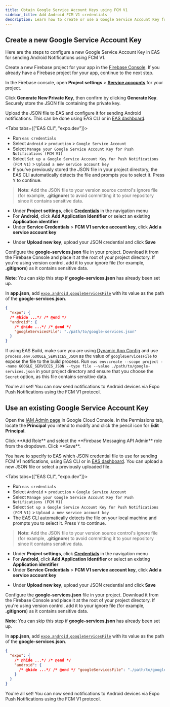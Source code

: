 ```yaml
---
title: Obtain Google Service Account Keys using FCM V1
sidebar_title: Add Android FCM V1 credentials
description: Learn how to create or use a Google Service Account Key for sending Android Notifications using FCM.
---
```



## Create a new Google Service Account Key

Here are the steps to configure a new Google Service Account Key in EAS for sending Android Notifications using FCM V1.

<Step label="1">

Create a new Firebase project for your app in the [Firebase Console](https://console.firebase.google.com). If you already have a Firebase project for your app, continue to the next step.

<ContentSpotlight
  alt="Create a project in the Firebase Console"
  src="/static/images/creating-google-service-account/fcm-v1/new-service-account/01-new-firebase-project.png"
  className="max-w-[800px]"
/>

</Step>

<Step label="2">

In the Firebase console, open **Project settings** > [**Service accounts**](https://console.firebase.google.com/project/_/settings/serviceaccounts/adminsdk) for your project.

<ContentSpotlight
  alt="Service accounts settings tab in Firebase console"
  src="/static/images/creating-google-service-account/fcm-v1/new-service-account/02-manage-service-accounts.png"
  className="max-w-[800px]"
/>

</Step>

<Step label="3">

Click **Generate New Private Key**, then confirm by clicking **Generate Key**. Securely store the JSON file containing the private key.

<ContentSpotlight
  alt="Generate a new private key in the Firebase Console"
  src="/static/images/creating-google-service-account/fcm-v1/new-service-account/03-generate-key.png"
  className="max-w-[800px]"
/>

</Step>

<Step label="4">

Upload the JSON file to EAS and configure it for sending Android notifications. This can be done using EAS CLI or in [EAS dashboard](https://expo.dev).

<Tabs tabs={["EAS CLI", "expo.dev"]}>

<Tab>

- Run `eas credentials`
- Select `Android` > `production` > `Google Service Account`
- Select `Manage your Google Service Account Key for Push Notifications (FCM V1)`
- Select `Set up a Google Service Account Key for Push Notifications (FCM V1)` > `Upload a new service account key`
- If you've previously stored the JSON file in your project directory, the EAS CLI automatically detects the file and prompts you to select it. Press <kbd>Y</kbd> to continue.

> **Note**: Add the JSON file to your version source control's ignore file (for example, **.gitignore**) to avoid committing it to your repository since it contains sensitive data.

</Tab>

<Tab>

- Under **Project settings**, click [**Credentials**](https://expo.dev/accounts/[account]/projects/[project]/credentials) in the navigation menu
- For **Android**, click **Add Application Identifier** or select an existing **Application identifier**
- Under **Service Credentials** > **FCM V1 service account key**, click **Add a service account key**

<ContentSpotlight
  alt="Project credentials page on expo.dev"
  src="/static/images/creating-google-service-account/fcm-v1/new-service-account/04-upload-credential-1.png"
  className="max-w-[800px]"
/>

- Under **Upload new key**, upload your JSON credential and click **Save**

<ContentSpotlight
  alt="Save the service account key file to the project"
  src="/static/images/creating-google-service-account/fcm-v1/new-service-account/04-upload-credential-2.png"
  className="max-w-[480px]"
/>

</Tab>

</Tabs>

</Step>

<Step label="5">

Configure the **google-services.json** file in your project. Download it from the Firebase Console and place it at the root of your project directory. If you're using version control, add it to your ignore file (for example, **.gitignore**) as it contains sensitive data.

**Note**: You can skip this step if **google-services.json** has already been set up.

<ContentSpotlight
  alt="Download google-services.json from Firebase Cloud Console"
  src="/static/images/creating-google-service-account/fcm-v1/new-service-account/05-setup-google-services-json.png"
  className="max-w-[800px]"
/>

In **app.json**, add [`expo.android.googleServicesFile`](/versions/latest/config/app/#googleservicesfile) with its value as the path of the **google-services.json**.

```json app.json
{
  "expo": {
  /* @hide ...*/ /* @end */
  "android": {
    /* @hide ...*/ /* @end */
    "googleServicesFile": "./path/to/google-services.json"
  }
}
```

If using EAS Build, make sure you are using [Dynamic App Config](https://docs.expo.dev/workflow/configuration/#dynamic-configuration) and use `process.env.GOOGLE_SERVICES_JSON` as the value of `googleServicesFile` to expose the file to the build process. Run `eas env:create --scope project --name GOOGLE_SERVICES_JSON --type file --value ./path/to/google-services.json` in your project directory and ensure that you choose the `Secret` option, as this file contains sensitive data.

</Step>

<Step label="6">

You're all set! You can now send notifications to Android devices via Expo Push Notifications using the FCM V1 protocol.

<ContentSpotlight
  alt="Service account key successfully uploaded"
  src="/static/images/creating-google-service-account/fcm-v1/new-service-account/06-upload-credential-complete.png"
  className="max-w-[800px]"
/>

</Step>

## Use an existing Google Service Account Key

<Step label="1">

Open the [IAM Admin page](https://console.cloud.google.com/iam-admin/iam?authuser=0) in Google Cloud Console. In the Permissions tab, locate the **Principal** you intend to modify and click the pencil icon for **Edit Principal**.

<ContentSpotlight
  alt="Edit Principal in IAM Admin page in Google Cloud Console"
  src="/static/images/creating-google-service-account/fcm-v1/existing-service-account/01-iam-admin-page.png"
  className="max-w-[800px]"
/>

</Step>

<Step label="2">
Click **Add Role** and select the **Firebase Messaging API Admin** role from the dropdown. Click **Save**.

<ContentSpotlight
  alt="Assign roles"
  src="/static/images/creating-google-service-account/fcm-v1/existing-service-account/02-add-role-1.png"
  className="max-w-[800px]"
/>

<ContentSpotlight
  alt="Select the Firebase Messaging API Admin role"
  src="/static/images/creating-google-service-account/fcm-v1/existing-service-account/02-add-role-2.png"
  className="max-w-[800px]"
/>

<ContentSpotlight
  alt="Save the role assignment"
  src="/static/images/creating-google-service-account/fcm-v1/existing-service-account/02-add-role-3.png"
  className="max-w-[800px]"
/>

</Step>

<Step label="3">

You have to specify to EAS which JSON credential file to use for sending FCM V1 notifications, using EAS CLI or in [EAS dashboard](https://expo.dev). You can upload a new JSON file or select a previously uploaded file.

<Tabs tabs={["EAS CLI", "expo.dev"]}>

<Tab>

- Run `eas credentials`
- Select `Android` > `production` > `Google Service Account`
- Select `Manage your Google Service Account Key for Push Notifications (FCM V1)`
- Select `Set up a Google Service Account Key for Push Notifications (FCM V1)` > `Upload a new service account key`
- The EAS CLI automatically detects the file on your local machine and prompts you to select it. Press <kbd>Y</kbd> to continue.

> **Note**: Add the JSON file to your version source control's ignore file (for example, **.gitignore**) to avoid committing it to your repository since it contains sensitive data.

</Tab>

<Tab>

- Under **Project settings**, click [**Credentials**](https://expo.dev/accounts/[account]/projects/[project]/credentials) in the navigation menu
- For **Android**, click **Add Application Identifier** or select an existing **Application identifier**
- Under **Service Credentials** > **FCM V1 service account key**, click **Add a service account key**

<ContentSpotlight
  alt="Project credentials page on expo.dev"
  src="/static/images/creating-google-service-account/fcm-v1/new-service-account/04-upload-credential-1.png"
  className="max-w-[800px]"
/>

- Under **Upload new key**, upload your JSON credential and click **Save**

<ContentSpotlight
  alt="Save the service account key file to the project"
  src="/static/images/creating-google-service-account/fcm-v1/new-service-account/04-upload-credential-2.png"
  className="max-w-[480px]"
/>

</Tab>

</Tabs>

</Step>

<Step label="4">

Configure the **google-services.json** file in your project. Download it from the Firebase Console and place it at the root of your project directory. If you're using version control, add it to your ignore file (for example, **.gitignore**) as it contains sensitive data.

**Note**: You can skip this step if **google-services.json** has already been set up.

<ContentSpotlight
  alt="Download google-services.json from Firebase Cloud Console"
  src="/static/images/creating-google-service-account/fcm-v1/existing-service-account/04-setup-google-services-json.png"
  className="max-w-[800px]"
/>

In **app.json**, add [`expo.android.googleServicesFile`](/versions/latest/config/app/#googleservicesfile) with its value as the path of the **google-services.json**.

```json app.json
{
  "expo": {
    /* @hide ...*/ /* @end */
    "android": {
      /* @hide ...*/ /* @end */ "googleServicesFile": "./path/to/google-services.json"
    }
  }
}
```

</Step>

<Step label="5">

You're all set! You can now send notifications to Android devices via Expo Push Notifications using the FCM V1 protocol.

<ContentSpotlight
  alt="Service account key successfully uploaded"
  src="/static/images/creating-google-service-account/fcm-v1/new-service-account/06-upload-credential-complete.png"
  className="max-w-[800px]"
/>

</Step>
